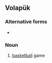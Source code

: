 ==Volapük==

===Alternative forms===
* {{l|vo|baysetagloypayd}}

===Noun===
{{infl|vo|noun}}

# [[basketball]] game